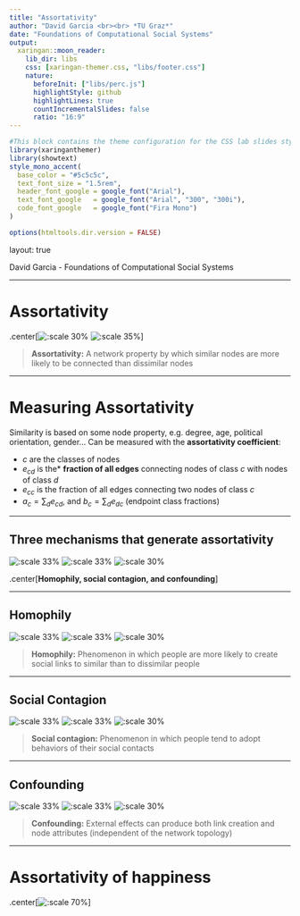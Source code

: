 ```yaml
---
title: "Assortativity"
author: "David Garcia <br><br> *TU Graz*"
date: "Foundations of Computational Social Systems"
output:
  xaringan::moon_reader:
    lib_dir: libs 
    css: [xaringan-themer.css, "libs/footer.css"]
    nature:
      beforeInit: ["libs/perc.js"]
      highlightStyle: github
      highlightLines: true
      countIncrementalSlides: false
      ratio: "16:9"
---
```



```r
#This block contains the theme configuration for the CSS lab slides style
library(xaringanthemer)
library(showtext)
style_mono_accent(
  base_color = "#5c5c5c",
  text_font_size = "1.5rem",
  header_font_google = google_font("Arial"),
  text_font_google   = google_font("Arial", "300", "300i"),
  code_font_google   = google_font("Fira Mono")
)
```

```r
options(htmltools.dir.version = FALSE)
```

layout: true

<div class="my-footer"><span>David Garcia - Foundations of Computational Social Systems</span></div> 

---

# Assortativity

.center[![:scale 30%](highDegreeAssortativity.png)  ![:scale 35%](https://dgarcia.eu/wp-content/uploads/2015/07/supports-660x661.png)]

> **Assortativity:** A network property by which similar nodes are more likely to be connected than dissimilar nodes

---

# Measuring Assortativity

Similarity is based on some node property, e.g. degree, age, political orientation, gender... 
Can be measured with the **assortativity coefficient**:

\begin{equation*}
r=\frac{\sum_c e_{cc}-\sum_c a_c b_c}{1-\sum_c a_c b_c}
\end{equation*}

- $c$ are the classes of nodes
- $e_{cd}$ is the* **fraction of all edges** connecting nodes of class $c$ with nodes of class $d$
- $e_{cc}$ is the fraction of all edges connecting two nodes of class $c$
- $a_c=\sum_d e_{cd}$, and $b_c=\sum_d e_{dc}$ (endpoint class fractions)


---

## Three mechanisms that generate assortativity

![:scale 33%](homophilyToyExample2.png) ![:scale 33%](contagionToyExample.png) ![:scale 30%](confounds.png)

.center[**Homophily, social contagion, and confounding**]

---


## Homophily

![:scale 33%](homophilyToyExample2.png) ![:scale 33%](contagionToyExample.png) ![:scale 30%](confounds.png)

> **Homophily:** Phenomenon in which people are more likely to create social links to similar than to dissimilar people

---

## Social Contagion

![:scale 33%](homophilyToyExample2.png) ![:scale 33%](contagionToyExample.png) ![:scale 30%](confounds.png)

> **Social contagion:** Phenomenon in which people tend to adopt behaviors of their social contacts

---

## Confounding

![:scale 33%](homophilyToyExample2.png) ![:scale 33%](contagionToyExample.png) ![:scale 30%](confounds.png)

> **Confounding:** External effects can produce both link creation and node attributes (independent of the network topology)

---

# Assortativity of happiness

.center[![:scale 70%](happinessNetwork.jpg)]

